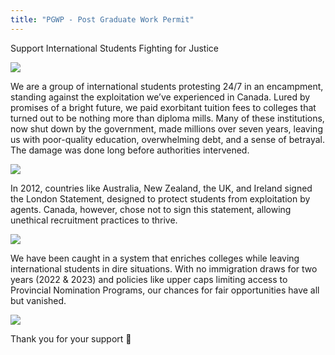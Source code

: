 ```yaml
---
title: "PGWP - Post Graduate Work Permit"
---
```


Support International Students Fighting for Justice

![](images\5b960916-170f-4828-b556-70391a3af386.jpg){.nolightbox fig-align="center" style="margin-top: 0 px;"}

We are a group of international students protesting 24/7 in an encampment, standing against the exploitation we’ve experienced in Canada. Lured by promises of a bright future, we paid exorbitant tuition fees to colleges that turned out to be nothing more than diploma mills. Many of these institutions, now shut down by the government, made millions over seven years, leaving us with poor-quality education, overwhelming debt, and a sense of betrayal. The damage was done long before authorities intervened.

![](images\67f30294-acb5-4ec6-8813-bfdb56cd9ac4.jpg){.nolightbox fig-align="center" style="margin-top: 0 px;"}

In 2012, countries like Australia, New Zealand, the UK, and Ireland signed the London Statement, designed to protect students from exploitation by agents. Canada, however, chose not to sign this statement, allowing unethical recruitment practices to thrive.

![](images\IMG_6883.JPG){.nolightbox fig-align="center" style="margin-top: 0 px;"}


We have been caught in a system that enriches colleges while leaving international students in dire situations. With no immigration draws for two years (2022 & 2023) and policies like upper caps limiting access to Provincial Nomination Programs, our chances for fair opportunities have all but vanished.

![](images\IMG_7325.JPG){.nolightbox fig-align="center" style="margin-top: 0 px;"}


Thank you for your support 🙏